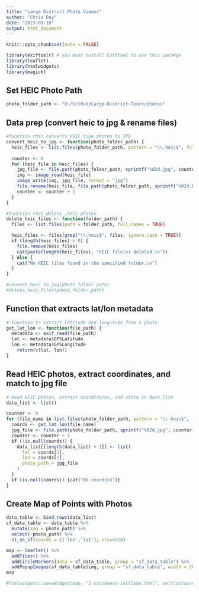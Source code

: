 ```yaml
---
title: "Large District Photo Viewer"
author: "Chris Day"
date: "2023-09-18"
output: html_document
---
```


```r
knitr::opts_chunk$set(echo = FALSE)
```

```r
library(exiftoolr) # you must install Exiftool to use this pacakge
library(leaflet)
library(htmlwidgets)
library(magick)
```

## Set HEIC Photo Path
```r
photo_folder_path <- "D:/GitHub/Large-District-Tours/photos"
```

## Data prep (convert heic to jpg & rename files)

```r
#function that converts HEIC type photos to JPG
convert_heic_to_jpg <- function(photo_folder_path) {
  heic_files <- list.files(photo_folder_path, pattern = "\\.heic$", full.names = TRUE, ignore.case = TRUE)
  
  counter <- 0
  for (heic_file in heic_files) {
    jpg_file <- file.path(photo_folder_path, sprintf("%02d.jpg", counter))
    img <- image_read(heic_file)
    image_write(img, jpg_file, format = "jpg")
    file.rename(heic_file, file.path(photo_folder_path, sprintf("%02d.heic", counter)))
    counter <- counter + 1
  }
}

#function that delete .heic photos
delete_heic_files <- function(folder_path) {
  files <- list.files(path = folder_path, full.names = TRUE)

  heic_files <- files[grep("\\.heic$", files, ignore.case = TRUE)]
  if (length(heic_files) > 0) {
    file.remove(heic_files)
    cat(paste(length(heic_files), "HEIC file(s) deleted.\n"))
  } else {
    cat("No HEIC files found in the specified folder.\n")
  }
}
```

```r
#convert_heic_to_jpg(photo_folder_path)
#delete_heic_files(photo_folder_path)
```

## Function that extracts lat/lon metadata
```r
# Function to extract latitude and longitude from a photo
get_lat_lon <- function(file_path) {
  metadata <- exif_read(file_path)
  lat <- metadata$GPSLatitude
  lon <- metadata$GPSLongitude
    return(c(lat, lon))
}
```

## Read HEIC photos, extract coordinates, and match to jpg file

```r
# Read HEIC photos, extract coordinates, and store in data_list
data_list <- list()

counter <- 0
for (file_name in list.files(photo_folder_path, pattern = "\\.heic$", full.names = TRUE)) {
  coords <- get_lat_lon(file_name)
  jpg_file <- file.path(photo_folder_path, sprintf("%02d.jpg", counter))
  counter <- counter + 1
  if (!is.null(coords)) {
    data_list[[length(data_list) + 1]] <- list(
      lat = coords[1],
      lon = coords[2],
      photo_path = jpg_file
    )
  }
  if (is.null(coords)) {cat("No coords\n")}
}
```


## Create Map of Points with Photos

```r
data_table <- bind_rows(data_list)
sf_data_table <- data_table %>%
  mutate(img = photo_path) %>%
  select(-photo_path) %>%
  st_as_sf(coords = c('lon','lat'), crs=4326)
```

```r
map <- leaflet() %>%
  addTiles() %>%
  addCircleMarkers(data = sf_data_table, group = "sf_data_table") %>%
  addPopupImages(sf_data_table$img, group = "sf_data_table", width = 300)
map

#htmlwidgets::saveWidget(map, "1-southwest-saltlake.html", selfcontained = TRUE)
```

